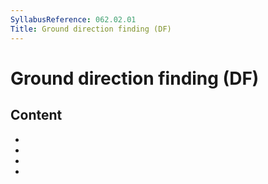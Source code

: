 ```yaml
---
SyllabusReference: 062.02.01
Title: Ground direction finding (DF)
---
```


# Ground direction finding (DF)

## Content

- <Link href="062.02.01.01" />
- <Link href="062.02.01.02" />
- <Link href="062.02.01.03" />
- <Link href="062.02.01.04" />

